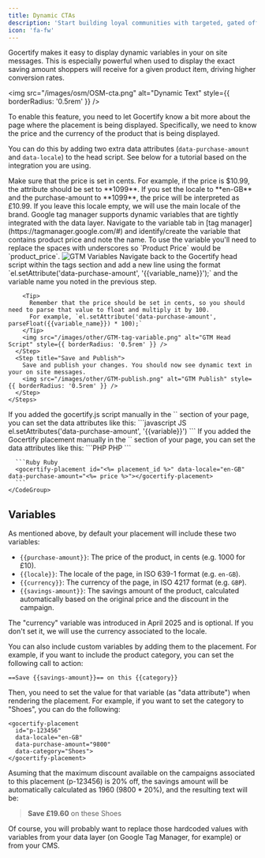 ```yaml
---
title: Dynamic CTAs
description: 'Start building loyal communities with targeted, gated offers.'
icon: 'fa-fw'
---
```


Gocertify makes it easy to display dynamic variables in your on site messages. This is especially powerful when used to display the exact saving amount shoppers will receive for a given product item, driving higher conversion rates.


<img src="/images/osm/OSM-cta.png" alt="Dynamic Text" style={{ borderRadius: '0.5rem' }} />

To enable this feature, you need to let Gocertify know a bit more about the page where the placement is
being displayed. Specifically, we need to know the price and the currency of the product that is being displayed.

You can do this by adding two extra data attributes (`data-purchase-amount` and `data-locale`) to the head script. See below for a tutorial based on the integration you are using.

<Tip>
  Make sure that the price is set in cents. For example, if the price is $10.99, the attribute should be set to **1099**.
</Tip>
<Tip>
  If you set the locale to **en-GB** and the purchase-amount to **1099**, the price will be interpreted as £10.99.
  If you leave this locale empty, we will use the main locale of the brand.
</Tip>

<AccordionGroup>
  <Accordion title="Google Tag Manager" icon="tag">
    Google tag manager supports dynamic variables that are tightly integrated with the data layer.
    <Steps>
      <Step title="Identify Variable Name">
        Navigate to the variable tab in [tag manager](https://tagmanager.google.com/#) and identify/create the variable that contains product price and note the name.
        To use the variable you'll need to replace the spaces with underscores so `Product Price` would be `product_price`.
        <img src="/images/other/GTM-variables.png" alt="GTM Variables" style={{ borderRadius: '0.5rem' }} />
      </Step>
        <Step title="Add New Line to Head Script">
        Navigate back to the Gocertify head script within the tags section and add a new line using the format `el.setAttribute('data-purchase-amount', '{{variable_name}}');` and the variable name you noted in the previous step.

        <Tip>
          Remember that the price should be set in cents, so you should need to parse that value to float and multiply it by 100.
          For example, `el.setAttribute('data-purchase-amount', parseFloat({{variable_name}}) * 100);`
        </Tip>
        <img src="/images/other/GTM-tag-variable.png" alt="GTM Head Script" style={{ borderRadius: '0.5rem' }} />
      </Step>
      <Step title="Save and Publish">
        Save and publish your changes. You should now see dynamic text in your on site messages.
        <img src="/images/other/GTM-publish.png" alt="GTM Publish" style={{ borderRadius: '0.5rem' }} />
      </Step>
    </Steps>
  </Accordion>

  <Accordion title="Manually added Head Script" icon="code">
    If you added the gocertify.js script manually in the `<head>` section of your page, you can set the data attributes like this:
    <CodeGroup>
      ```javascript JS
      el.setAttributes('data-purchase-amount', '{{variable}}')
      ```
    </CodeGroup>
  </Accordion>

  <Accordion title="Via inline placement" icon="sign-hanging">
    If you added the Gocertify placement manually in the `<body>` section of your page, you can set the data attributes like this:
    <CodeGroup>
      ```PHP PHP
      <gocertify-placement id="<?= $placementId ?>" data-locale="en-GB" data-purchase-amount="<?= $price ?>"></gocertify-placement>
      ```

      ```Ruby Ruby
      <gocertify-placement id="<%= placement_id %>" data-locale="en-GB" data-purchase-amount="<%= price %>"></gocertify-placement>
      ```
    </CodeGroup>
  </Accordion>
</AccordionGroup>

## Variables

As mentioned above, by default your placement will include these two variables:

- `{{purchase-amount}}`: The price of the product, in cents (e.g. 1000 for £10).
- `{{locale}}`: The locale of the page, in ISO 639-1 format (e.g. `en-GB`).
- `{{currency}}`: The currency of the page, in ISO 4217 format (e.g. `GBP`).
- `{{savings-amount}}`: The savings amount of the product, calculated automatically based on the original price and the discount in the campaign.

<Tip>
  The "currency" variable was introduced in April 2025 and is optional. If you don't set it, we will use the currency associated to the locale.
</Tip>

You can also include custom variables by adding them to the placement. For example, if you want to include the product category, you can set the following call to action:

`==Save {{savings-amount}}== on this {{category}}`

Then, you need to set the value for that variable (as "data attribute") when rendering the placement. For example, if you want to set the category to "Shoes", you can do the following:

```
<gocertify-placement 
  id="p-123456" 
  data-locale="en-GB" 
  data-purchase-amount="9800" 
  data-category="Shoes">
</gocertify-placement>
```

Asuming that the maximum discount available on the campaigns associated to this placement (p-123456) is 20% off, the savings amount will be automatically calculated as 1960 (9800 * 20%), and the resulting text will be:

> **Save £19.60** on these Shoes

Of course, you will probably want to replace those hardcoded values with variables from your data layer (on Google Tag Manager, for example) or from your CMS.
